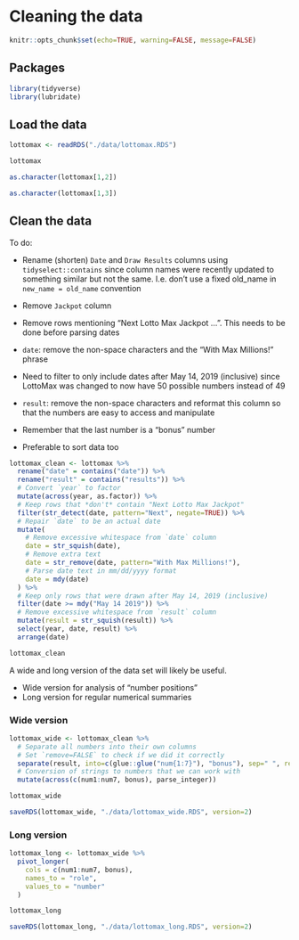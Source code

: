 # Cleaning the data

```r
knitr::opts_chunk$set(echo=TRUE, warning=FALSE, message=FALSE)
```

## Packages

```r
library(tidyverse)
library(lubridate)
```

## Load the data

```r
lottomax <- readRDS("./data/lottomax.RDS")

lottomax

as.character(lottomax[1,2])

as.character(lottomax[1,3])
```

## Clean the data

To do:

- Rename (shorten) `Date` and `Draw Results` columns using `tidyselect::contains` since column
names were recently updated to something similar but not the same. I.e. don't use a fixed old_name 
in `new_name = old_name` convention
- Remove `Jackpot` column
- Remove rows mentioning "Next Lotto Max Jackpot ...". This needs to be done before parsing dates

- `date`: remove the non-space characters and the "With Max Millions!" phrase
- Need to filter to only include dates after May 14, 2019 (inclusive) since LottoMax
was changed to now have 50 possible numbers instead of 49
- `result`: remove the non-space characters and reformat this column so that the numbers
are easy to access and manipulate
- Remember that the last number is a "bonus" number
- Preferable to sort data too

```r
lottomax_clean <- lottomax %>%
  rename("date" = contains("date")) %>%
  rename("result" = contains("results")) %>%
  # Convert `year` to factor
  mutate(across(year, as.factor)) %>%
  # Keep rows that *don't* contain "Next Lotto Max Jackpot"
  filter(str_detect(date, pattern="Next", negate=TRUE)) %>%
  # Repair `date` to be an actual date
  mutate(
    # Remove excessive whitespace from `date` column
    date = str_squish(date),
    # Remove extra text
    date = str_remove(date, pattern="With Max Millions!"),
    # Parse date text in mm/dd/yyyy format
    date = mdy(date)
  ) %>%
  # Keep only rows that were drawn after May 14, 2019 (inclusive)
  filter(date >= mdy("May 14 2019")) %>%
  # Remove excessive whitespace from `result` column
  mutate(result = str_squish(result)) %>%
  select(year, date, result) %>%
  arrange(date)

lottomax_clean
```

A wide and long version of the data set will likely be useful.

- Wide version for analysis of "number positions"
- Long version for regular numerical summaries

### Wide version

```r
lottomax_wide <- lottomax_clean %>%
  # Separate all numbers into their own columns
  # Set `remove=FALSE` to check if we did it correctly
  separate(result, into=c(glue::glue("num{1:7}"), "bonus"), sep=" ", remove=FALSE) %>%
  # Conversion of strings to numbers that we can work with
  mutate(across(c(num1:num7, bonus), parse_integer)) 

lottomax_wide
```

```r
saveRDS(lottomax_wide, "./data/lottomax_wide.RDS", version=2)
```

### Long version

```r
lottomax_long <- lottomax_wide %>%
  pivot_longer(
    cols = c(num1:num7, bonus),
    names_to = "role",
    values_to = "number"
  )

lottomax_long
```

```r
saveRDS(lottomax_long, "./data/lottomax_long.RDS", version=2)
```
